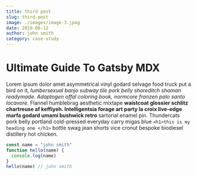 ```yaml
---
title: third post
slug: third-post
image: ./images/image-3.jpeg
date: 2019-06-12
author: john smith
category: case-study
---
```



# Ultimate Guide To Gatsby MDX

Lorem ipsum dolor amet asymmetrical vinyl godard selvage food truck put a bird on it, _lumbersexual banjo subway tile pork belly shoreditch shaman readymade. Adaptogen offal coloring book, normcore franzen palo santo locavore._ Flannel humblebrag aesthetic mixtape **waistcoat glossier schlitz chartreuse af keffiyeh. Intelligentsia forage art party la croix live-edge marfa godard umami bushwick retro** sartorial enamel pin.
Thundercats pork belly portland cold-pressed everyday carry migas blue
`<h1>this is my heading one </h1>`
bottle swag jean shorts vice cronut bespoke biodiesel distillery hot chicken.


<div className="code">

```javascript
const name = "john smith"
function hello(name) {
  console.log(name)
}
hello(name) // john smith
```

</div>
